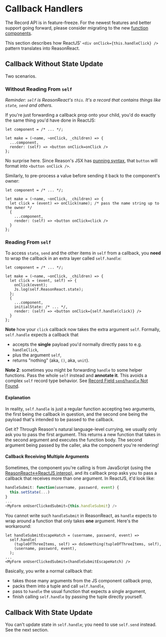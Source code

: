 # Callback Handlers

<Warn>

The Record API is in feature-freeze. For the newest features and better support going forward, please consider migrating to the new <a href="/docs/reason-react/latest/components">function components</a>.

</Warn>

This section describes how ReactJS' `<div onClick={this.handleClick} />` pattern translates into ReasonReact.

## Callback Without State Update

Two scenarios.

### Without Reading From `self`

_Reminder: `self` is ReasonReact's `this`. It's a record that contains things like `state`, `send` and others._

If you're just forwarding a callback prop onto your child, you'd do exactly the same thing you'd have done in ReactJS:

```reason
let component = /* ... */;

let make = (~name, ~onClick, _children) => {
  ...component,
  render: (self) => <button onClick=onClick />
};
```

No surprise here. Since Reason's JSX has [punning syntax](/docs/manual/latest/jsx#Punning), that `button` will format into `<button onClick />`.

Similarly, to pre-process a value before sending it back to the component's owner:

```reason
let component = /* ... */;

let make = (~name, ~onClick, _children) => {
  let click = (event) => onClick(name); /* pass the name string up to the owner */
  {
    ...component,
    render: (self) => <button onClick=click />
  }
};
```

### Reading From `self`

To access `state`, `send` and the other items in `self` from a callback, you **need** to wrap the callback in an extra layer called `self.handle`:

```reason
let component = /* ... */;

let make = (~name, ~onClick, _children) => {
  let click = (event, self) => {
    onClick(event);
    Js.log(self.ReasonReact.state);
  };
  {
    ...component,
    initialState: /* ... */,
    render: (self) => <button onClick={self.handle(click)} />
  }
};
```

**Note** how your `click` callback now takes the extra argument `self`. Formally, `self.handle` expects a callback that

- accepts the **single** payload you'd normally directly pass to e.g. `handleClick`,
- plus the argument `self`,
- returns "nothing" (aka, `()`, aka, `unit`).

**Note 2**: sometimes you might be forwarding `handle` to some helper functions. Pass the whole `self` instead and **annotate it**. This avoids a complex `self` record type behavior. See [Record Field `send`/`handle` Not Found](faq#Record%20Field%20send%20/%20handle%20Not%20Found).

#### Explanation

In reality, `self.handle` is just a regular function accepting two arguments, the first being the callback in question, and the second one being the payload that's intended to be passed to the callback.

Get it? Through Reason's natural language-level currying, we usually only ask you to pass the first argument. This returns a new function that takes in the second argument and executes the function body. The second argument being passed by the caller, aka the component you're rendering!

#### Callback Receiving Multiple Arguments

Sometimes, the component you're calling is from JavaScript (using the [ReasonReact<->ReactJS interop](interop)), and its callback prop asks you to pass a callback that receives more than one argument. In ReactJS, it'd look like:

```javascript
handleSubmit: function(username, password, event) {
  this.setState(...)
}
...
<MyForm onUserClickedSubmit={this.handleSubmit} />
```

You cannot write such `handleSubmit` in ReasonReact, as `handle` expects to wrap around a function that only takes **one** argument. Here's the workaround:

```reason
let handleSubmitEscapeHatch = (username, password, event) =>
  self.handle(
    (tupleOfThreeItems, self) => doSomething(tupleOfThreeItems, self),
    (username, password, event),
  );
...
<MyForm onUserClickedSubmit=(handleSubmitEscapeHatch) />
```

Basically, you write a normal callback that:

- takes those many arguments from the JS component callback prop,
- packs them into a tuple and call `self.handle`,
- pass to `handle` the usual function that expects a single argument,
- finish calling `self.handle` by passing the tuple directly yourself.

## Callback With State Update

You can't update state in `self.handle`; you need to use `self.send` instead. See the next section.
